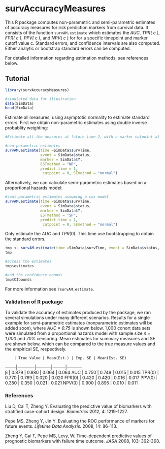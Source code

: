 survAccuracyMeasures
=============================================

This R package computes non-parametric and semi-parametric estimates of accuracy measures for risk prediction markers from survival data. It consists of the function `survAM.estimate` which estimates the *AUC*, *TPR( c )*, *FPR( c )*, *PPV( c )*, and *NPV( c )* for for a specific timepoint and marker cutoff value c. Standard errors, and confidence intervals are also computed. Either analytic or bootstrap standard errors can be computed. 

For detailed information regarding estimation methods, see references below. 



## Tutorial


```r
library(survAccuracyMeasures)

#simulated data for illustration
data(SimData)
head(SimData)
```


Estimate all measures, using asymptotic normality to estimate standard errors. First we obtain non-parametric estimates using double inverse probablity weighting:

```r
#Estimate all the measures at future time 2, with a marker cutpoint at 0. 

#non-parametric estimates
survAM.estimate(time =SimData$survTime, 
                event = SimData$status, 
                marker = SimData$Y,
                ESTmethod = "NP",
                predict.time = 1, 
                 cutpoint = 0, SEmethod = "normal")
```

Alternatively, we can calculate semi-parametric estimates based on a proportional hazards model:


```r
#semi-parametric estimates assuming a cox model
survAM.estimate(time =SimData$survTime, 
                event = SimData$status, 
                marker = SimData$Y,
                ESTmethod = "SP",
                predict.time = 1, 
                 cutpoint = 0, SEmethod = "normal")
```



Only estimate the $AUC$ and $TPR(0)$. This time use bootstrapping to obtain the standard errors. 

```r
tmp <- survAM.estimate(time =SimData$survTime, event = SimData$status, marker = SimData$Y, predict.time = 2, measures = c("AUC", "TPR"), SEmethod = 'bootstrap', bootstraps = 50, cutpoint = 0)
tmp
```

```r
#access the estimates 
tmp$estimates

#and the confidence bounds
tmp$CIbounds
```

For more information see `?survAM.estimate`. 

### Validation of R package
To validate the accuracy of estimates produced by the package, we ran several simulations under many different scenarios. Results for a single example for semi-parametric estimates (nonparametric estimates will be added soon), where *AUC = 0.75* is shown below. 1,000 cohort data sets were simulated from a proportional hazards model with sample size *n = 1,000* and *70%* censoring. Mean estimates for summary measures and SE are shown below, which can be compared to the true measure values and the empirical SE, respectively.



        | True Value | Mean(Est.) | Emp. SE | Mean(Est. SE)
--------|------------|----------|---------|-----------    
      β |   0.879 |   0.880 | 0.064 |     0.064
    AUC |   0.750 |   0.749 | 0.015 |     0.015
 TPR(0) |   0.770 |   0.769 | 0.020 |     0.020
 FPR(0) |   0.420 |   0.420 | 0.016 |     0.017
 PPV(0) |   0.350 |   0.350 | 0.021 |     0.021
 NPV(0) |   0.900 |   0.895 | 0.010 |     0.011


### References
Liu D, Cai T, Zheng Y. Evaluating the predictive value of biomarkers with stratified case-cohort design. *Biometrics* 2012, 4: 1219-1227.

Pepe MS, Zheng Y, Jin Y. Evaluating the ROC performance of markers for future events. *Lifetime Data Analysis.* 2008, 14: 86-113.

Zheng Y, Cai T, Pepe MS, Levy, W. Time-dependent predictive values of prognostic biomarkers with failure time outcome. *JASA* 2008, 103: 362-368.














